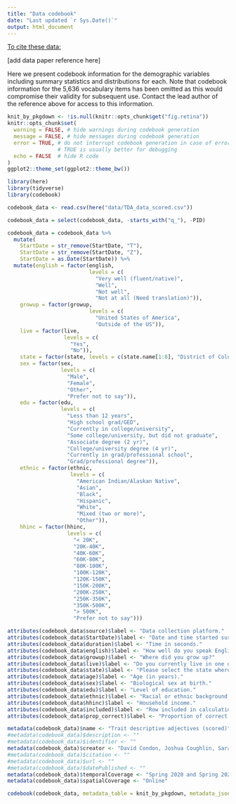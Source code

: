 ```yaml
---
title: "Data codebook"
date: "Last updated `r Sys.Date()`"
output: html_document
---
```


<u>To cite these data:</u>

[add data paper reference here]

Here we present codebook information for the demographic variables including summary statistics and distributions for each. Note that codebook information for the 5,636 vocabulary items has been omitted as this would compromise their validity for subsequent use. Contact the lead author of the reference above for access to this information.

```r
knit_by_pkgdown <- !is.null(knitr::opts_chunk$get("fig.retina"))
knitr::opts_chunk$set(
  warning = FALSE, # hide warnings during codebook generation
  message = FALSE, # hide messages during codebook generation
  error = TRUE, # do not interrupt codebook generation in case of errors,
                # TRUE is usually better for debugging
  echo = FALSE  # hide R code
)
ggplot2::theme_set(ggplot2::theme_bw())

```

```r
library(here)
library(tidyverse)
library(codebook)
```


```r
codebook_data <- read.csv(here("data/TDA_data_scored.csv"))
```

```r
codebook_data = select(codebook_data, -starts_with("q_"), -PID)
```


```r
codebook_data = codebook_data %>%
  mutate(
    StartDate = str_remove(StartDate, "T"),
    StartDate = str_remove(StartDate, "Z"),
    StartDate = as.Date(StartDate)) %>%
  mutate(english = factor(english, 
                          levels = c(
                            "Very well (fluent/native)",
                            "Well",
                            "Not well",
                            "Not at all (Need translation)")),
    growup = factor(growup, 
                          levels = c(
                            "United States of America",
                            "Outside of the US")),
    live = factor(live,
                  levels = c(
                    "Yes",
                    "No")),
    state = factor(state, levels = c(state.name[1:8], "District of Columbia", state.name[9:50])),
    sex = factor(sex, 
                 levels = c(
                   "Male",
                   "Female",
                   "Other",
                   "Prefer not to say")),
    edu = factor(edu,
                 levels = c(
                   "Less than 12 years", 
                   "High school grad/GED",
                   "Currently in college/university",
                   "Some college/university, but did not graduate",
                   "Associate degree (2 yr)",
                   "College/university degree (4 yr)",
                   "Currently in grad/professional school",
                   "Grad/professional degree")),
    ethnic = factor(ethnic, 
                    levels = c(
                      "American Indian/Alaskan Native",
                      "Asian",
                      "Black",
                      "Hispanic",
                      "White",
                      "Mixed (two or more)",
                      "Other")),
    hhinc = factor(hhinc, 
                   levels = c(
                     "< 20K",
                     "20K-40K",
                     "40K-60K",
                     "60K-80K",
                     "80K-100K",
                     "100K-120K",
                     "120K-150K",
                     "150K-200K",
                     "200K-250K",
                     "250K-350K",
                     "350K-500K",
                     "> 500K",
                     "Prefer not to say")))
```



```r
attributes(codebook_data$source)$label <- "Data collection platform."
attributes(codebook_data$StartDate)$label <- "Date and time started survey."
attributes(codebook_data$duration)$label <- "Time in seconds."
attributes(codebook_data$english)$label <- "How well do you speak English?"
attributes(codebook_data$growup)$label <- "Where did you grow up?"
attributes(codebook_data$live)$label <- "Do you currently live in one of the 50 states of the USA or the District of Columbia?"
attributes(codebook_data$state)$label <- "Please select the state where you currently live (or spend the most time)."
attributes(codebook_data$age)$label <- "Age (in years)."
attributes(codebook_data$sex)$label <- "Biological sex at birth."
attributes(codebook_data$edu)$label <- "Level of education."
attributes(codebook_data$ethnic)$label <- "Racial or ethnic background."
attributes(codebook_data$hhinc)$label <- "Household income."
attributes(codebook_data$included)$label <- "Row included in calculation of item and TDA difficulty."
attributes(codebook_data$prop_correct)$label <- "Proportion of correct responses."
```

```r
metadata(codebook_data)$name <- "Trait descriptive adjectives (scored)"
#metadata(codebook_data)$description <- ""
#metadata(codebook_data)$identifier <- ""
metadata(codebook_data)$creator <- "David Condon, Joshua Coughlin, Sara Weston"
#metadata(codebook_data)$citation <- ""
#metadata(codebook_data)$url <- ""
#metadata(codebook_data)$datePublished <- ""
metadata(codebook_data)$temporalCoverage <- "Spring 2020 and Spring 2021" 
metadata(codebook_data)$spatialCoverage <- "Online" 

```

```r
codebook(codebook_data, metadata_table = knit_by_pkgdown, metadata_json = TRUE)
```